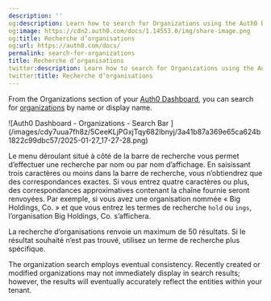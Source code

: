 ```yaml
---
description: ''
og:description: Learn how to search for Organizations using the Auth0 Dashboard.
og:image: https://cdn2.auth0.com/docs/1.14553.0/img/share-image.png
og:title: Recherche d’organisations
og:url: https://auth0.com/docs/
permalink: search-for-organizations
title: Recherche d’organisations
twitter:description: Learn how to search for Organizations using the Auth0 Dashboard.
twitter:title: Recherche d’organisations
---
```


From the Organizations section of your [Auth0 Dashboard](https://manage.auth0.com/#/organizations), you can search for [organizations](/docs/manage-users/organizations/organizations-overview) by name or display name.

<Frame>![Auth0 Dashboard - Organizations - Search Bar ](/images/cdy7uua7fh8z/5CeeKLjPGxjTqy682lbnyj/3a41b87a369e65ca624b1822c99dbc57/2025-01-27_17-27-28.png)</Frame>

Le menu déroulant situé à côté de la barre de recherche vous permet d’effectuer une recherche par nom ou par nom d’affichage. En saisissant trois caractères ou moins dans la barre de recherche, vous n’obtiendrez que des correspondances exactes. Si vous entrez quatre caractères ou plus, des correspondances approximatives contenant la chaîne fournie seront renvoyées. Par exemple, si vous avez une organisation nommée « Big Holdings, Co. » et que vous entrez les termes de recherche `hold` ou `ings`, l’organisation Big Holdings, Co. s’affichera.

La recherche d’organisations renvoie un maximum de 50 résultats. Si le résultat souhaité n’est pas trouvé, utilisez un terme de recherche plus spécifique.

<Warning>

The organization search employs eventual consistency. Recently created or modified organizations may not immediately display in search results; however, the results will eventually accurately reflect the entities within your tenant.

</Warning>